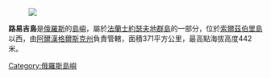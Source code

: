 [[Image:Kara_sea_ZFJZL.PNG|]]

'''路易吉島'''是[[俄羅斯|俄羅斯]]的[[島嶼|島嶼]]，屬於[[法蘭士約瑟夫地群島|法蘭士約瑟夫地群島]]的一部分，位於[[索爾茲伯里島|索爾茲伯里島]]以西，由[[阿爾漢格爾斯克州|阿爾漢格爾斯克州]]負責管轄，面積371平方公里，最高點海拔高度442米。

[[Category:俄羅斯島嶼|Category:俄羅斯島嶼]]
{{Russia-geo-stub}}